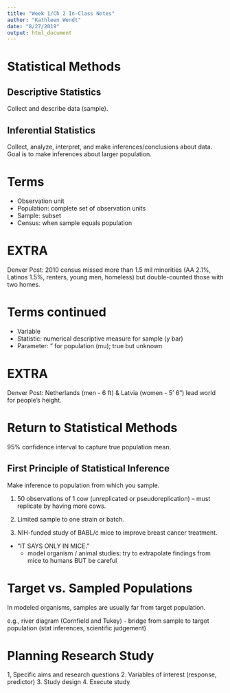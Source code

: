 ```yaml
---
title: "Week 1/Ch 2 In-Class Notes"
author: "Kathleen Wendt"
date: "8/27/2019"
output: html_document
---
```


# Statistical Methods

## Descriptive Statistics

Collect and describe data (sample).

## Inferential Statistics

Collect, analyze, interpret, and make inferences/conclusions about data. Goal is to make inferences about larger population.

# Terms

- Observation unit
- Population: complete set of observation units
- Sample: subset
- Census: when sample equals population

# EXTRA

Denver Post: 2010 census missed more than 1.5 mil minorities (AA 2.1%, Latinos 1.5%, renters, young men, homeless) but double-counted those with two homes. 

# Terms continued

- Variable
- Statistic: numerical descriptive measure for sample (y bar)
- Parameter: " for population (mu); true but unknown

# EXTRA

Denver Post: Netherlands (men - 6 ft) & Latvia (women - 5' 6") lead world for people's height. 

# Return to Statistical Methods

95% confidence interval to capture true population mean.

## First Principle of Statistical Inference

Make inference to population from which you sample. 

1. 50 observations of 1 cow (unreplicated or pseudoreplication) -- must replicate by having more cows. 

2. Limited sample to one strain or batch. 

3. NIH-funded study of BABL/c mice to improve breast cancer treatment. 
- "IT SAYS ONLY IN MICE." 
  - model organism / animal studies: try to extrapolate findings from mice to humans BUT be careful
  
# Target vs. Sampled Populations

In modeled organisms, samples are usually far from target population. 

e.g., river diagram (Cornfield and Tukey) - bridge from sample to target population (stat inferences, scientific judgement)

# Planning Research Study

1, Specific aims and research questions
2. Variables of interest (response, predictor)
3. Study design
4. Execute study
